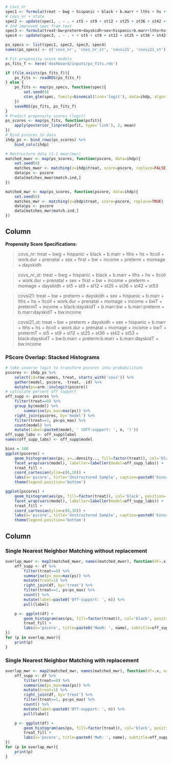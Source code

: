 ```r
# covs_nr
spec1 <- formula(treat ~ bwg + hispanic + black + b.marr + lths + hs + ltcoll + work.dur + prenatal + sex + first + bw + income + preterm + momage + dayskidh)
# covs_nr + state
spec2 <- update(spec1, . ~ . + st5 + st9 + st12 + st25 + st36 + st42 + st53)
# 2nd improved spec from text
spec3 <- formula(treat~bw+preterm+dayskidh+sex+hispanic+b.marr+lths+hs+ltcoll+work.dur+prenatal+momage+income+bwT+pretermT+income+black:dayskidT+b.marr:bw+b.marr:preterm+b.marr:dayskidT+bw:income)
spec4 <- update(spec3, . ~ . + + st5 + st9 + st12 + st25 + st36 + st42 + st53)

ps_specs <- list(spec1, spec2, spec3, spec4)
names(ps_specs) <- c('covs_nr', 'covs_nr_st', 'covsi21', 'covsi21_st')
```

```r
# Fit propensity score models
ps_fits_f <- here('dashboard/inputs/ps_fits.rds')

if (file.exists(ps_fits_f)){
    ps_fits <- readRDS(ps_fits_f)
} else {
    ps_fits <- map(ps_specs, function(spec){
        set.seed(8)
        stan_glm(spec, family=binomial(link='logit'), data=ihdp, algorithm='optimizing')
    })
    saveRDS(ps_fits, ps_fits_f)
}
# Predict propensity scores (logit)
ps_scores <- map(ps_fits, function(psfit){
    apply(posterior_linpred(psfit, type='link'), 2, mean)
})
# Bind pscores to data
ihdp_ps <- bind_rows(ps_scores) %>%
    bind_cols(ihdp)
```

```r
# Restructure data (1-1 mwor/mwr)
matched_mwor <- map(ps_scores, function(pscore, data=ihdp){
    set.seed(8)
    matches_mwor <- matching(z=ihdp$treat, score=pscore, replace=FALSE)
    data$ps <- pscore
    data[matches_mwor$match.ind,]
})

matched_mwr <- map(ps_scores, function(pscore, data=ihdp){
    set.seed(8)
    matches_mwr <- matching(z=ihdp$treat, score=pscore, replace=TRUE)
    data$ps <- pscore
    data[matches_mwr$match.ind,]
})
```



Column {data-height=800}
-----------------------------------------------------------------------

**Propensity Score Specifications:**

>covs_nr:
>treat ~ bwg + hispanic + black + b.marr + lths + hs + ltcoll + work.dur + prenatal + sex + first + bw + income + preterm + momage + dayskidh

>covs_nr_st:
>treat ~ bwg + hispanic + black + b.marr + lths + hs + ltcoll + work.dur + prenatal + sex + first + bw + income + preterm + momage + dayskidh + st5 + st9 + st12 + st25 + st36 + st42 + st53

>covsi21:
>treat ~ bw + preterm + dayskidh + sex + hispanic + b.marr + lths + hs + ltcoll + work.dur + prenatal + momage + income + bwT + pretermT + income + black:dayskidT + b.marr:bw + b.marr:preterm + b.marr:dayskidT + bw:income

>covsi21_st:
>treat ~ bw + preterm + dayskidh + sex + hispanic + b.marr + lths + hs + ltcoll + work.dur + prenatal + momage + income + bwT + pretermT + st5 + st9 + st12 + st25 + st36 + st42 + st53 + black:dayskidT + bw:b.marr + preterm:b.marr + b.marr:dayskidT + bw:income

### PScore Overlap: Stacked Histograms {}

```r
# take inverse logit to transform pscores into probabilities
pscores <- ihdp_ps %>%
    select(id=row.names, treat, starts_with('covs')) %>%
    gather(model, pscore, -treat, -id) %>%
    mutate(ps=arm::invlogit(pscore))
# calculate percent off support
off_supp <- pscores %>%
    filter(treat==0) %>%
    group_by(model) %>%
        summarise(ps_max=max(ps)) %>%
    right_join(pscores, by='model') %>%
    filter(treat==1, ps>ps_max) %>%
    count(model) %>%
    mutate(label=paste0(model, ' (Off-support: ', n, ')'))
off_supp_labs <- off_supp$label
names(off_supp_labs) <- off_supp$model

bins = 100
ggplot(pscores) +
    geom_histogram(aes(ps, y=..density.., fill=factor(treat)), col='black', position='stack', bins=bins) +
    facet_wrap(vars(model), labeller=labeller(model=off_supp_labs)) +
    treat_fill +
    coord_cartesian(ylim=c(0,10)) +
    labs(x='pscore', title='Unstructured Sample', caption=paste0('bins=',bins)) +
    theme(legend.position='bottom')

ggplot(pscores) +
    geom_histogram(aes(ps, fill=factor(treat)), col='black', position='stack', bins=bins) +
    facet_wrap(vars(model), labeller=labeller(model=off_supp_labs)) +
    treat_fill +
    coord_cartesian(ylim=c(0,30)) +
    labs(x='pscore', title='Unstructured Sample', caption=paste0('bins=',bins)) +
    theme(legend.position='bottom')
```



Column {.tabset .tabset-fade}
-----------------------------------------------------------------------


### Single Nearest Neighbor Matching without replacement

```r
overlap_mwor <- map2(matched_mwor, names(matched_mwor), function(df=.x, name=.y, bins=100){
    off_supp <- df %>%
        filter(treat==0) %>%
        summarise(ps_max=max(ps)) %>%
        mutate(treat=1) %>%
        right_join(df, by='treat') %>%
        filter(treat==1, ps>ps_max) %>%
        count() %>%
        mutate(label=paste0('Off-support: ', n)) %>%
        pull(label)

    p <- ggplot(df) +
        geom_histogram(aes(ps, fill=factor(treat)), col='black', position='stack', bins=bins) +
        treat_fill +
        labs(x='pscore', title=paste0('MwoR: ', name), subtitle=off_supp)
})
for (p in overlap_mwor){
    print(p)
}
```


### Single Nearest Neighbor Matching with replacement

```r
overlap_mwr <- map2(matched_mwr, names(matched_mwr), function(df=.x, name=.y, bins=100){
    off_supp <- df %>%
        filter(treat==0) %>%
        summarise(ps_max=max(ps)) %>%
        mutate(treat=1) %>%
        right_join(df, by='treat') %>%
        filter(treat==1, ps>ps_max) %>%
        count() %>%
        mutate(label=paste0('Off-support: ', n)) %>%
        pull(label)

    p <- ggplot(df) +
        geom_histogram(aes(ps, fill=factor(treat)), col='black', position='stack', bins=bins) +
        treat_fill +
        labs(x='pscore', title=paste0('MwR: ', name), subtitle=off_supp)
})
for (p in overlap_mwr){
    print(p)
}
```

